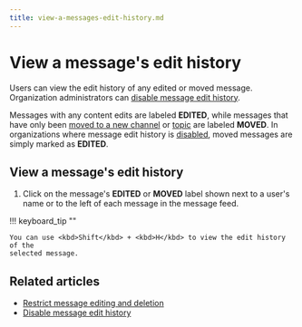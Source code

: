 ```yaml
---
title: view-a-messages-edit-history.md
---
```


# View a message's edit history

Users can view the edit history of any edited or moved message. Organization
administrators can [disable message edit
history](/help/disable-message-edit-history).

Messages with any content edits are labeled **EDITED**, while messages that have
only been [moved to a new channel](/help/move-content-to-another-channel) or
[topic](/help/move-content-to-another-topic) are labeled **MOVED**. In
organizations where message edit history is
[disabled](/help/disable-message-edit-history), moved messages are simply marked
as **EDITED**.

## View a message's edit history

<Tabs>
<TabItem label="instructions-for-all-platforms">

1. Click on the message's **EDITED** or **MOVED** label shown next to
   a user's name or to the left of each message in the message feed.

!!! keyboard_tip ""

    You can use <kbd>Shift</kbd> + <kbd>H</kbd> to view the edit history of the
    selected message.

</TabItem>
</Tabs>

## Related articles

* [Restrict message editing and deletion](/help/restrict-message-editing-and-deletion)
* [Disable message edit history](/help/disable-message-edit-history)



